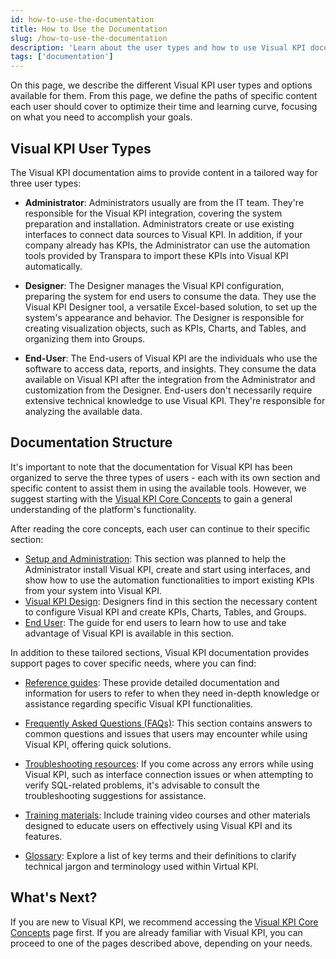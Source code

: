 ```yaml
---
id: how-to-use-the-documentation
title: How to Use the Documentation
slug: /how-to-use-the-documentation
description: 'Learn about the user types and how to use Visual KPI documentation.'
tags: ['documentation']
---
```


On this page, we describe the different Visual KPI user types and options available for them. From this page, we define the paths of specific content each user should cover to optimize their time and learning curve, focusing on what you need to accomplish your goals.

## Visual KPI User Types

The Visual KPI documentation aims to provide content in a tailored way for three user types:

- **Administrator**: Administrators usually are from the IT team. They're responsible for the Visual KPI integration, covering the system preparation and installation. Administrators create or use existing interfaces to connect data sources to Visual KPI. In addition, if your company already has KPIs, the Administrator can use the automation tools provided by Transpara to import these KPIs into Visual KPI automatically.

- **Designer**: The Designer manages the Visual KPI configuration, preparing the system for end users to consume the data. They use the Visual KPI Designer tool, a versatile Excel-based solution, to set up the system's appearance and behavior. The Designer is responsible for creating visualization objects, such as KPIs, Charts, and Tables, and organizing them into Groups.

- **End-User**: The End-users of Visual KPI are the individuals who use the software to access data, reports, and insights. They consume the data available on Visual KPI after the integration from the Administrator and customization from the Designer. End-users don't necessarily require extensive technical knowledge to use Visual KPI. They're responsible for analyzing the available data.

## Documentation Structure

It's important to note that the documentation for Visual KPI has been organized to serve the three types of users - each with its own section and specific content to assist them in using the available tools. However, we suggest starting with the [Visual KPI Core Concepts](/docs/core-concepts) to gain a general understanding of the platform's functionality.

After reading the core concepts, each user can continue to their specific section:

- [Setup and Administration](/docs/setup-and-administration): This section was planned to help the Administrator install Visual KPI, create and start using interfaces, and show how to use the automation functionalities to import existing KPIs from your system into Visual KPI.
- [Visual KPI Design](/docs/visual-kpi-designer/overview): Designers find in this section the necessary content to configure Visual KPI and create KPIs, Charts, Tables, and Groups.
- [End User](/docs/end-user/overview): The guide for end users to learn how to use and take advantage of Visual KPI is available in this section.

In addition to these tailored sections, Visual KPI documentation provides support pages to cover specific needs, where you can find:

- [Reference guides](/docs/references): These provide detailed documentation and information for users to refer to when they need in-depth knowledge or assistance regarding specific Visual KPI functionalities.

- [Frequently Asked Questions (FAQs)](/docs/faqs): This section contains answers to common questions and issues that users may encounter while using Visual KPI, offering quick solutions.

- [Troubleshooting resources](/docs/troubleshooting): If you come across any errors while using Visual KPI, such as interface connection issues or when attempting to verify SQL-related problems, it's advisable to consult the troubleshooting suggestions for assistance.

- [Training materials](/docs/training): Include training video courses and other materials designed to educate users on effectively using Visual KPI and its features.

- [Glossary](/docs/glossary): Explore a list of key terms and their definitions to clarify technical jargon and terminology used within Virtual KPI.

## What's Next?

If you are new to Visual KPI, we recommend accessing the [Visual KPI Core Concepts](/docs/core-concepts) page first. If you are already familiar with Visual KPI, you can proceed to one of the pages described above, depending on your needs.
